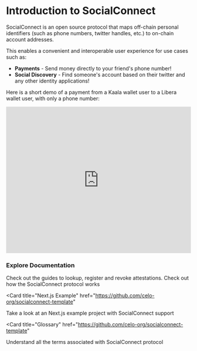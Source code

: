 
# Introduction to SocialConnect

SocialConnect is an open source protocol that maps off-chain personal identifiers (such as phone numbers, twitter handles, etc.) to on-chain account addresses.

This enables a convenient and interoperable user experience for use cases such as:

- **Payments** - Send money directly to your friend's phone number!
- **Social Discovery** - Find someone's account based on their twitter and any other identity applications!

Here is a short demo of a payment from a Kaala wallet user to a Libera wallet user, with only a phone number:

<iframe
  src="https://www.loom.com/embed/8afddd73ba324ec18aeb63fc96d568f9?sid=e4551a09-4db3-4b63-8b8e-a9d6c4a86209"
  frameborder="0"
  allowfullscreen
  width="100%"
  height="400px"
></iframe>

### Explore Documentation

<Cards cols={2}>
<Card title="Guides" href="guides">
  Check out the guides to lookup, register and revoke attestations.
</Card>

<Card title="Protocol" href="protocol">
  Check out how the SocialConnect protocol works
</Card>

<Card
  title="Next.js Example"
  href="https://github.com/celo-org/socialconnect-template"
>
  Take a look at an Next.js example project with SocialConnect support
</Card>

<Card
  title="Glossary"
  href="https://github.com/celo-org/socialconnect-template"
>
  Understand all the terms associated with SocialConnect protocol
</Card>

</Cards>
